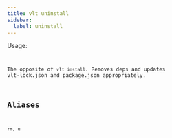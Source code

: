 ```yaml
---
title: vlt uninstall
sidebar:
  label: uninstall
---
```



Usage:

<Code
  code="$ vlt uninstall [package ...]"
  title="Terminal"
  lang="bash"
/>

The opposite of `vlt install`. Removes deps and updates vlt-lock.json
and package.json appropriately.

## Aliases

```
rm, u
```
